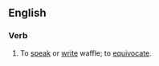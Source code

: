 {{wikipedia}}
==English==





===Verb===
{{en-verb|waffl|ing}}

# To [[speak]] or [[write]] waffle; to [[equivocate]].